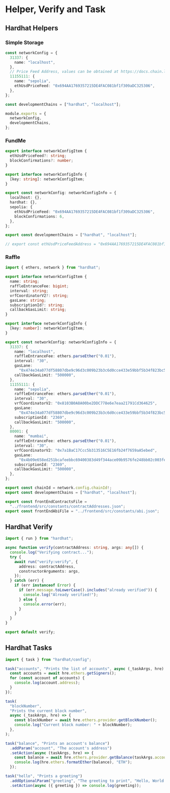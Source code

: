# Helper, Verify and Task

## Hardhat Helpers

### Simple Storage

```ts filename="helper-hardhat-config.ts"
const networkConfig = {
  31337: {
    name: "localhost",
  },
  // Price Feed Address, values can be obtained at https://docs.chain.link/data-feeds/price-feeds/addresses
  11155111: {
    name: "sepolia",
    ethUsdPriceFeed: "0x694AA1769357215DE4FAC081bf1f309aDC325306",
  },
};

const developmentChains = ["hardhat", "localhost"];

module.exports = {
  networkConfig,
  developmentChains,
};
```

### FundMe

```ts filename="helper-hardhat-config.ts"
export interface networkConfigItem {
  ethUsdPriceFeed?: string;
  blockConfirmations?: number;
}

export interface networkConfigInfo {
  [key: string]: networkConfigItem;
}

export const networkConfig: networkConfigInfo = {
  localhost: {},
  hardhat: {},
  sepolia: {
    ethUsdPriceFeed: "0x694AA1769357215DE4FAC081bf1f309aDC325306",
    blockConfirmations: 6,
  },
};

export const developmentChains = ["hardhat", "localhost"];

// export const ethUsdPriceFeedAddress = "0x694AA1769357215DE4FAC081bf1f309aDC325306";
```

### Raffle

```ts filename="helper-hardhat-config.ts"
import { ethers, network } from "hardhat";

export interface networkConfigItem {
  name: string;
  raffleEntranceFee: bigint;
  interval: string;
  vrfCoordinatorV2?: string;
  gasLane: string;
  subscriptionId?: string;
  callbackGasLimit: string;
}

export interface networkConfigInfo {
  [key: number]: networkConfigItem;
}

export const networkConfig: networkConfigInfo = {
  31337: {
    name: "localhost",
    raffleEntranceFee: ethers.parseEther("0.01"),
    interval: "30",
    gasLane:
      "0x474e34a077df58807dbe9c96d3c009b23b3c6d0cce433e59bbf5b34f823bc56c",
    callbackGasLimit: "500000",
  },
  11155111: {
    name: "sepolia",
    raffleEntranceFee: ethers.parseEther("0.01"),
    interval: "30",
    vrfCoordinatorV2: "0x8103B0A8A00be2DDC778e6e7eaa21791Cd364625",
    gasLane:
      "0x474e34a077df58807dbe9c96d3c009b23b3c6d0cce433e59bbf5b34f823bc56c",
    subscriptionId: "2369",
    callbackGasLimit: "500000",
  },
  80001: {
    name: "mumbai",
    raffleEntranceFee: ethers.parseEther("0.01"),
    interval: "30",
    vrfCoordinatorV2: "0x7a1BaC17Ccc5b313516C5E16fb24f7659aA5ebed",
    gasLane:
      "0x4b09e658ed251bcafeebbc69400383d49f344ace09b9576fe248bb02c003fe9f",
    subscriptionId: "2369",
    callbackGasLimit: "500000",
  },
};

export const chainId = network.config.chainId!;
export const developmentChains = ["hardhat", "localhost"];

export const frontEndContractsFile =
  "../frontend/src/constants/contractAddresses.json";
export const frontEndAbiFile = "../frontend/src/constants/abi.json";
```

## Hardhat Verify

```ts filename="utils/verify.ts"
import { run } from "hardhat";

async function verify(contractAddress: string, args: any[]) {
  console.log("Verifying contract...");
  try {
    await run("verify:verify", {
      address: contractAddress,
      constructorArguments: args,
    });
  } catch (err) {
    if (err instanceof Error) {
      if (err.message.toLowerCase().includes("already verified")) {
        console.log("Already verified!");
      } else {
        console.error(err);
      }
    }
  }
}

export default verify;
```

## Hardhat Tasks

```ts filename="task/all.ts"
import { task } from "hardhat/config";

task("accounts", "Prints the list of accounts", async (_taskArgs, hre) => {
  const accounts = await hre.ethers.getSigners();
  for (const account of accounts) {
    console.log(account.address);
  }
});

task(
  "blockNumber",
  "Prints the current block number",
  async (_taskArgs, hre) => {
    const blockNumber = await hre.ethers.provider.getBlockNumber();
    console.log("Current block number: " + blockNumber);
  },
);

task("balance", "Prints an account's balance")
  .addParam("account", "The account's address")
  .setAction(async (taskArgs, hre) => {
    const balance = await hre.ethers.provider.getBalance(taskArgs.account);
    console.log(hre.ethers.formatEther(balance), "ETH");
  });

task("hello", "Prints a greeting")
  .addOptionalParam("greeting", "The greeting to print", "Hello, World!")
  .setAction(async ({ greeting }) => console.log(greeting));
```
